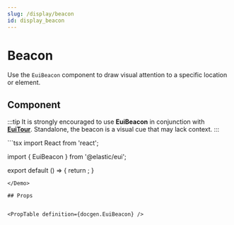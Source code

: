 ```yaml
---
slug: /display/beacon
id: display_beacon
---
```


# Beacon

Use the `EuiBeacon` component to draw visual attention to a specific location or element.

## Component

:::tip
It is strongly encouraged to use **EuiBeacon** in conjunction with [**EuiTour**](./tour). Standalone, the beacon is a visual cue that may lack context.
:::

<Demo>
  ```tsx
  import React from 'react';

  import { EuiBeacon } from '@elastic/eui';

  export default () => {
    return <EuiBeacon />;
  }
  ```
</Demo>

## Props


<PropTable definition={docgen.EuiBeacon} />
